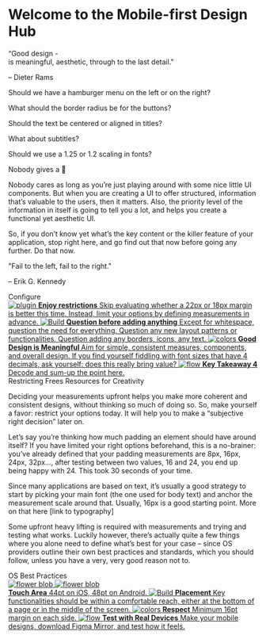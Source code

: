 

<Meta title="Visual Language/Measurements" />

<style>{`
  .subheading {
    --mediumdark: '#999999';
    font-weight: 900;
    font-size: 13px;
    color: #999;
    letter-spacing: 6px;
    line-height: 24px;
    text-transform: uppercase;
    margin-bottom: 12px;
    margin-top: 40px;
  }

  .link-list {
    display: grid;
    grid-template-columns: 1fr;
    grid-template-rows: 1fr 1fr;
    row-gap: 10px;
  }

  @media (min-width: 620px) {
    .link-list {
      row-gap: 20px;
      column-gap: 20px;
      grid-template-columns: 1fr 1fr;
    }
  }

  @media all and (-ms-high-contrast:none) {
  .link-list {
      display: -ms-grid;
      -ms-grid-columns: 1fr 1fr;
      -ms-grid-rows: 1fr 1fr;
    }
  }

  .link-item {
    display: block;
    padding: 20px 30px 20px 15px;
    border: 1px solid #00000010;
    border-radius: 5px;
    transition: background 150ms ease-out, border 150ms ease-out, transform 150ms ease-out;
    color: #333333;
    display: flex;
    align-items: flex-start;
  }

  .link-item:hover {
    border-color: #1EA7FD50;
    transform: translate3d(0, -3px, 0);
    box-shadow: rgba(0, 0, 0, 0.08) 0 3px 10px 0;
  }

  .link-item:active {
    border-color: #1EA7FD;
    transform: translate3d(0, 0, 0);
  }

  .link-item strong {
    font-weight: 700;
    display: block;
    margin-bottom: 2px;
  }
  
  .link-item img {
    height: 40px;
    width: 40px;
    margin-right: 15px;
    flex: none;
  }

  .link-item span {
    font-size: 14px;
    line-height: 20px;
  }

  .tip {
    display: inline-block;
    border-radius: 1em;
    font-size: 11px;
    line-height: 12px;
    font-weight: 700;
    background: #E7FDD8;
    color: #66BF3C;
    padding: 4px 12px;
    margin-right: 10px;
    vertical-align: top;
  }

  .tip-wrapper {
    font-size: 13px;
    line-height: 20px;
    margin-top: 40px;
    margin-bottom: 40px;
  }

  .tip-wrapper code {
    font-size: 12px;
    display: inline-block;
  }

  
`}</style>

# Welcome to the Mobile-first Design Hub

<div style={{ maxWidth: "600px", margin: "25px 0px 25px 50px" }}>
  <span>
    “Good design -
    </br>is meaningful, aesthetic, through to the last detail."
    <p>– Dieter Rams</p>
  </span>
</div>

<p>Should we have a hamburger menu on the left or on the right?</p>
<p>What should the border radius be for the buttons?</p>
<p>Should the text be centered or aligned in titles?</p>
<p>What about subtitles?</p>
<p>Should we use a 1.25 or 1.2 scaling in fonts?</p>

<span>Nobody gives a 💩</span>

<p>
  Nobody cares as long as you’re just playing around with some nice little UI
  components. But when you are creating a UI to offer structured, information
  that’s valuable to the users, then it matters. Also, the priority level of the
  information in itself is going to tell you a lot, and helps you create a
  functional yet aesthetic UI.
</p>

<p>
  So, if you don’t know yet what’s the key content or the killer feature of your
  application, stop right here, and go find out that now before going any
  further. Do that now.
</p>

<div style={{ maxWidth: "600px", margin: "25px 0px 25px 50px" }}>
  <span>
    "Fail to the left, fail to the right."
    <p>– Erik G. Kennedy</p>
  </span>
</div>

<div className="subheading">Configure</div>

<div className="link-list">
  <a
    className="link-item"
    href="https://storybook.js.org/docs/react/addons/addon-types"
    target="_blank"
  >
    <img src={Plugin} alt="plugin" />
    <span>
      <strong>Enjoy restrictions</strong>
      Skip evaluating whether a 22px or 18px margin is better this time. Instead,
      limit your options by defining measurements in advance.
    </span>
  </a>
  <a
    className="link-item"
    href="https://storybook.js.org/docs/react/configure/webpack"
    target="_blank"
  >
    <img src={StackAlt} alt="Build" />
    <span>
      <strong>Question before adding anything</strong>
      Except for whitespace, question the need for everything. Question any new layout
      patterns or functionalities. Question adding any borders, icons, any text.
    </span>
  </a>
  <a
    className="link-item"
    href="https://storybook.js.org/docs/react/configure/styling-and-css"
    target="_blank"
  >
    <img src={Colors} alt="colors" />
    <span>
      <strong>Good Design is Meaningful </strong>
      Aim for simple, consistent measures, components, and overall design. If you
      find yourself fiddling with font sizes that have 4 decimals, ask yourself:
      does this really bring value?
    </span>
  </a>
  <a
    className="link-item"
    href="https://storybook.js.org/docs/react/get-started/setup#configure-storybook-for-your-stack"
    target="_blank"
  >
    <img src={Flow} alt="flow" />
    <span>
      <strong>Key Takeaway 4</strong>
      Decode and sum-up the point here.
    </span>
  </a>
</div>

<div className="subheading">Restricting Frees Resources for Creativity</div>

<p>
  Deciding your measurements upfront helps you make more coherent and consistent
  designs, without thinking so much of doing so. So, make yourself a favor:
  restrict your options today. It will help you to make a “subjective right
  decision” later on.
</p>
<p>
  Let’s say you’re thinking how much padding an element should have around
  itself? If you have limited your right options beforehand, this is a
  no-brainer: you’ve already defined that your padding measurements are 8px,
  16px, 24px, 32px…, after testing between two values, 16 and 24, you end up
  being happy with 24. This took 30 seconds of your time.
</p>
<p>
  Since many applications are based on text, it’s usually a good strategy to
  start by picking your main font (the one used for body text) and anchor the
  measurement scale around that. Usually, 16px is a good starting point. More on
  that here [link to typography]
</p>
<p>
  Some upfront heavy lifting is required with measurements and trying and
  testing what works. Luckily however, there’s actually quite a few things where
  you alone need to define what’s best for your case – since OS providers
  outline their own best practices and standards, which you should follow,
  unless you have a very, very good reason not to.
</p>

<div className="subheading">OS Best Practices</div>

<div className="link-list">
  <a
    className="link-item"
    href="https://storybook.js.org/docs/react/addons/addon-types"
    target="_blank"
  >
    <div style={{ flexDirection: "row" }}>
      <img src={Flower} alt="flower blob" />
      <img src={Flower} alt="flower blob" />
    </div>
    <span>
      <strong>Touch Area</strong>
      44pt on iOS, 48pt on Android.
    </span>
  </a>
  <a
    className="link-item"
    href="https://storybook.js.org/docs/react/configure/webpack"
    target="_blank"
  >
    <img src={StackAlt} alt="Build" />
    <span>
      <strong>Placement</strong>
      Key functionalities should be within a comfortable reach, either at the bottom
      of a page or in the middle of the screen.
    </span>
  </a>
  <a
    className="link-item"
    href="https://storybook.js.org/docs/react/configure/styling-and-css"
    target="_blank"
  >
    <img src={Colors} alt="colors" />
    <span>
      <strong>Respect</strong>
      Minimum 16pt margin on each side.
    </span>
  </a>
  <a
    className="link-item"
    href="https://storybook.js.org/docs/react/get-started/setup#configure-storybook-for-your-stack"
    target="_blank"
  >
    <img src={Flow} alt="flow" />
    <span>
      <strong>Test with Real Devices</strong>
      Make your mobile designs, download Figma Mirror, and test how it feels.
    </span>
  </a>
</div>
